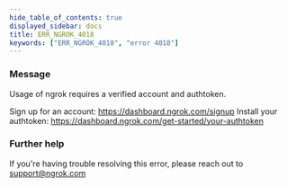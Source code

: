 ```yaml
---
hide_table_of_contents: true
displayed_sidebar: docs
title: ERR_NGROK_4018
keywords: ["ERR_NGROK_4018", "error 4018"]
---
```


### Message

Usage of ngrok requires a verified account and authtoken.

Sign up for an account: https://dashboard.ngrok.com/signup
Install your authtoken: https://dashboard.ngrok.com/get-started/your-authtoken

### Further help

If you're having trouble resolving this error, please reach out to [support@ngrok.com](mailto:support@ngrok.com?subject=Help%20with%20ERR_NGROK_4018)
